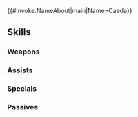 {{#invoke:NameAbout|main|Name=Caeda}}{{HeroPage Tabs}}
{{Hero Infobox
|Name=Caeda
|Title=Marth's Faithful
|WeaponType=Blue Lance
|MoveType=Infantry
|Origin=Fire Emblem: Mystery of the Emblem
|Gender=Female
|actorEN=Cherami Leigh
|actorJP=早見沙織
|artist=大熊まい
|additionDate=March 15, 2024
|releaseDate=March 15, 2024
|cv1=1
|cv2=200100
|TagID=響心シーダ
|InternalID=1075
|Properties=attuned
|description=Princess of the small kingdom of Talys. She and Prince Marth, who fled from Altea to Talys, share a close and unbreakable bond. Appears in Fire Emblem: Mystery of the Emblem.
}}
{{Stats Page
|Lv1HP=18|Lv1ATK=12|Lv1SPD=8|Lv1DEF=8|Lv1RES=10
|GRHP=50|GRATK=70|GRSPD=90|GRDEF=50|GRRES=55
}}
==Skills==
===Weapons===
{{Weapons Table
|weapon1=Iron Lance
|weapon1Default=1
|weapon1Unlock=1
|weapon2=Steel Lance
|weapon2Default=2
|weapon2Unlock=2
|weapon3=Silver Lance
|weapon3Default=4
|weapon3Unlock=3
|weapon4=Pure-Wing Spear
|weapon4Default=5
|weapon4Unlock=5
}}
===Assists===
{{Assists Table}}
===Specials===
{{Specials Table
|special1=New Moon
|special1Default=4
|special1Unlock=3
|special2=Luna
|special2Unlock=4
}}
===Passives===
{{Passives Table
|passiveA1=Distant Counter
|passiveA2=D Bonus Doubler
|passiveA1Unlock=4
|passiveA2Unlock=5
|passiveB1=Believe in Love?
|passiveB1Unlock=5
|passiveC1=Def/Res Oath 1
|passiveC2=Def/Res Oath 2
|passiveC3=Def/Res Oath 3
|passiveC4=Def/Res Pledge
|passiveC1Unlock=2
|passiveC2Unlock=3
|passiveC3Unlock=4
|passiveC4Unlock=5
|passiveX1=Guard Echo
|passiveX1Unlock=5
}}
{{Heroes Navbox}}